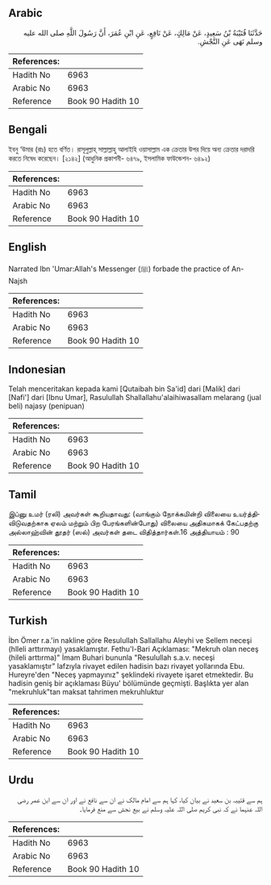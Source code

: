## Arabic


<div dir="rtl" lang="ar" style={{fontSize:'larger',backgroundColor:'#f8f9fa',padding:20}}>
حَدَّثَنَا قُتَيْبَةُ بْنُ سَعِيدٍ، عَنْ مَالِكٍ، عَنْ نَافِعٍ، عَنِ ابْنِ عُمَرَ، أَنَّ رَسُولَ اللَّهِ صلى الله عليه وسلم نَهَى عَنِ النَّجْشِ‏.‏
</div>
<div style={{backgroundColor:'#f8f9fa',padding:20, marginBottom: 10}}><table> <thead> <tr> <th>References:</th> <th></th> </tr> </thead> <tbody><tr><td>Hadith No</td><td>6963</td></tr><tr><td>Arabic No</td><td>6963</td></tr><tr><td>Reference</td><td>Book 90 Hadith 10</td></tr></tbody></table></div>

## Bengali


<div dir="ltr" lang="bn" style={{fontSize:'larger',backgroundColor:'#f8f9fa',padding:20}}>
ইবনু ‘উমার (রাঃ) হতে বর্ণিত। রাসূলুল্লাহ্ সাল্লাল্লাহু আলাইহি ওয়াসাল্লাম এক ক্রেতার উপর দিয়ে অন্য ক্রেতার দরাদরি করতে নিষেধ করেছেন। [২১৪২] (আধুনিক প্রকাশনী- ৬৪৭৯, ইসলামিক ফাউন্ডেশন- ৬৪৯২)
</div>
<div style={{backgroundColor:'#f8f9fa',padding:20, marginBottom: 10}}><table> <thead> <tr> <th>References:</th> <th></th> </tr> </thead> <tbody><tr><td>Hadith No</td><td>6963</td></tr><tr><td>Arabic No</td><td>6963</td></tr><tr><td>Reference</td><td>Book 90 Hadith 10</td></tr></tbody></table></div>

## English


<div dir="ltr" lang="en" style={{fontSize:'larger',backgroundColor:'#f8f9fa',padding:20}}>
Narrated Ibn 'Umar:Allah's Messenger (ﷺ) forbade the practice of An-Najsh
</div>
<div style={{backgroundColor:'#f8f9fa',padding:20, marginBottom: 10}}><table> <thead> <tr> <th>References:</th> <th></th> </tr> </thead> <tbody><tr><td>Hadith No</td><td>6963</td></tr><tr><td>Arabic No</td><td>6963</td></tr><tr><td>Reference</td><td>Book 90 Hadith 10</td></tr></tbody></table></div>

## Indonesian


<div dir="ltr" lang="id" style={{fontSize:'larger',backgroundColor:'#f8f9fa',padding:20}}>
Telah menceritakan kepada kami [Qutaibah bin Sa'id] dari [Malik] dari [Nafi'] dari [Ibnu Umar], Rasulullah Shallallahu'alaihiwasallam melarang (jual beli) najasy (penipuan)
</div>
<div style={{backgroundColor:'#f8f9fa',padding:20, marginBottom: 10}}><table> <thead> <tr> <th>References:</th> <th></th> </tr> </thead> <tbody><tr><td>Hadith No</td><td>6963</td></tr><tr><td>Arabic No</td><td>6963</td></tr><tr><td>Reference</td><td>Book 90 Hadith 10</td></tr></tbody></table></div>

## Tamil


<div dir="ltr" lang="ta" style={{fontSize:'larger',backgroundColor:'#f8f9fa',padding:20}}>
இப்னு உமர் (ரலி) அவர்கள் கூறியதாவது: (வாங்கும் நோக்கமின்றி விலையை உயர்த்திவிடுவதற்காக ஏலம் மற்றும் பிற பேரங்களின்போது) விலையை அதிகமாகக் கேட்பதற்கு அல்லாஹ்வின் தூதர் (ஸல்) அவர்கள் தடை விதித்தார்கள்.16 அத்தியாயம் : 90
</div>
<div style={{backgroundColor:'#f8f9fa',padding:20, marginBottom: 10}}><table> <thead> <tr> <th>References:</th> <th></th> </tr> </thead> <tbody><tr><td>Hadith No</td><td>6963</td></tr><tr><td>Arabic No</td><td>6963</td></tr><tr><td>Reference</td><td>Book 90 Hadith 10</td></tr></tbody></table></div>

## Turkish


<div dir="ltr" lang="tr" style={{fontSize:'larger',backgroundColor:'#f8f9fa',padding:20}}>
İbn Ömer r.a.'in nakline göre Resulullah Sallallahu Aleyhi ve Sellem neceşi (hlleli arttırmayı) yasaklamıştır. Fethu'l-Bari Açıklaması: "Mekruh olan neceş (hileli arttırma)" İmam Buhari bununla "Resulullah s.a.v. neceşi yasaklamıştır" lafzıyla rivayet edilen hadisin bazı rivayet yollarında Ebu. Hureyre'den "Neceş yapmayınız" şeklindeki rivayete işaret etmektedir. Bu hadisin geniş bir açıklaması Büyu' bölümünde geçmişti. Başlıkta yer alan "mekruhluk"tan maksat tahrimen mekruhluktur
</div>
<div style={{backgroundColor:'#f8f9fa',padding:20, marginBottom: 10}}><table> <thead> <tr> <th>References:</th> <th></th> </tr> </thead> <tbody><tr><td>Hadith No</td><td>6963</td></tr><tr><td>Arabic No</td><td>6963</td></tr><tr><td>Reference</td><td>Book 90 Hadith 10</td></tr></tbody></table></div>

## Urdu


<div dir="rtl" lang="ur" style={{fontSize:'larger',backgroundColor:'#f8f9fa',padding:20}}>
ہم سے قتیبہ بن سعید نے بیان کیا، کہا ہم سے امام مالک نے ان سے نافع نے اور ان سے ابن عمر رضی اللہ عنہما نے کہ نبی کریم صلی اللہ علیہ وسلم نے بیع نجش سے منع فرمایا۔
</div>
<div style={{backgroundColor:'#f8f9fa',padding:20, marginBottom: 10}}><table> <thead> <tr> <th>References:</th> <th></th> </tr> </thead> <tbody><tr><td>Hadith No</td><td>6963</td></tr><tr><td>Arabic No</td><td>6963</td></tr><tr><td>Reference</td><td>Book 90 Hadith 10</td></tr></tbody></table></div>